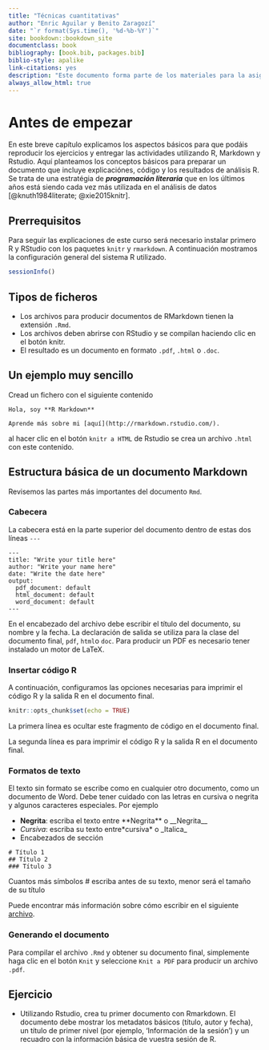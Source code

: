 ```yaml
--- 
title: "Técnicas cuantitativas"
author: "Enric Aguilar y Benito Zaragozí"
date: "`r format(Sys.time(), '%d-%b-%Y')`"
site: bookdown::bookdown_site
documentclass: book
bibliography: [book.bib, packages.bib]
biblio-style: apalike
link-citations: yes
description: "Este documento forma parte de los materiales para la asignatura 'Técnicas cuantitativas' del Máster universitario en planificación, gobernanza y liderazgo territorial"
always_allow_html: true
---
```


# Antes de empezar {-}
En este breve capítulo explicamos los aspectos básicos para que podáis reproducir los ejercicios y entregar las actividades utilizando R, Markdown y Rstudio. Aquí planteamos los conceptos básicos para preparar un documento que incluye explicaciónes, código y los resultados de análisis R. Se trata de una estratégia de ***programación literaria*** que en los últimos años está siendo cada vez más utilizada en el análisis de datos [@knuth1984literate; @xie2015knitr].

## Prerrequisitos
Para seguir las explicaciones de este curso será necesario instalar primero R y RStudio con los paquetes `knitr` y `rmarkdown`. A continuación mostramos la configuración general del sistema R utilizado.

```r
sessionInfo()
```

## Tipos de ficheros

- Los archivos para producir documentos de RMarkdown tienen la extensión `.Rmd`.
- Los archivos deben abrirse con RStudio y se compilan haciendo clic en el botón knitr.
- El resultado es un documento en formato `.pdf`, `.html` o `.doc`.

## Un ejemplo muy sencillo

Cread un fichero con el siguiente contenido

```
Hola, soy **R Markdown**

Aprende más sobre mi [aquí](http://rmarkdown.rstudio.com/).
```

al hacer clic en el botón `knitr a HTML` de Rstudio se crea un archivo `.html` con este contenido.


## Estructura básica de un documento Markdown
Revisemos las partes más importantes del documento `Rmd`.

### Cabecera
La cabecera está en la parte superior del documento dentro de estas dos líneas `---`

```
---
title: "Write your title here"
author: "Write your name here"
date: "Write the date here"
output:
  pdf_document: default
  html_document: default
  word_document: default
---
```

En el encabezado del archivo debe escribir el título del documento, su nombre y la fecha. La declaración de salida se utiliza para la clase del documento final, `pdf`, `html`o `doc`. Para producir un PDF es necesario tener instalado un motor de LaTeX.

### Insertar código R
A continuación, configuramos las opciones necesarias para imprimir el código R y la salida R en el documento final.

```r
knitr::opts_chunk$set(echo = TRUE)
```

La primera línea es ocultar este fragmento de código en el documento final.

La segunda línea es para imprimir el código R y la salida R en el documento final. 

### Formatos de texto
El texto sin formato se escribe como en cualquier otro documento, como un documento de Word. Debe tener cuidado con las letras en cursiva o negrita y algunos caracteres especiales. Por ejemplo

- **Negrita**: escriba el texto entre \*\*Negrita\*\* o \_\_Negrita\_\_
- *Cursiva*: escriba su texto entre\*cursiva\* o \_Italica\_
- Encabezados de sección

```
# Título 1
## Título 2
### Título 3
```

Cuantos más símbolos \# escriba antes de su texto, menor será el tamaño de su título

Puede encontrar más información sobre cómo escribir en el siguiente [archivo](https://rstudio.com/wp-content/uploads/2015/02/rmarkdown-cheatsheet.pdf).

### Generando el documento

Para compilar el archivo `.Rmd` y obtener su documento final, simplemente haga clic en el botón `Knit` y seleccione `Knit a PDF` para producir un archivo `.pdf`.

## Ejercicio

- Utilizando Rstudio, crea tu primer documento con Rmarkdown. El documento debe mostrar los metadatos básicos (título, autor y fecha), un título de primer nivel (por ejemplo, 'Información de la sesión') y un recuadro con la información básica de vuestra sesión de R.

